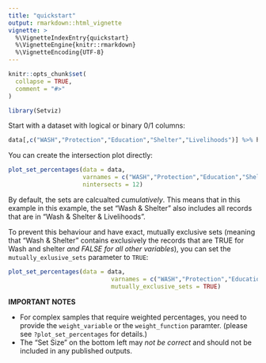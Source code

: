 ```yaml
---
title: "quickstart"
output: rmarkdown::html_vignette
vignette: >
  %\VignetteIndexEntry{quickstart}
  %\VignetteEngine{knitr::rmarkdown}
  %\VignetteEncoding{UTF-8}
---
```


```r
knitr::opts_chunk$set(
  collapse = TRUE,
  comment = "#>"
)
```

```r
library(Setviz)
```

Start with a dataset with logical or binary 0/1 columns:

```r

data[,c("WASH","Protection","Education","Shelter","Livelihoods")] %>% head


```

You can create the intersection plot directly:

```r

plot_set_percentages(data = data,
                     varnames = c("WASH","Protection","Education","Shelter","Livelihoods"),
                     nintersects = 12)

```

By default, the sets are calcualted _cumulatively_. This means that in this example in this example, the set "Wash & Shelter" also includes all records that are in "Wash & Shelter & Livelihoods".

To prevent this behaviour and have exact, mutually exclusive sets (meaning that "Wash & Shelter" contains exclusively the records that are TRUE for Wash and shelter _and FALSE for all other variables_), you can set the `mutually_exlusive_sets` parameter to `TRUE`:

```r
plot_set_percentages(data = data,
                             varnames = c("WASH","Protection","Education","Shelter","Livelihoods"),nintersects = 12,
                             mutually_exclusive_sets = TRUE)

```



**IMPORTANT NOTES**

- For complex samples that require weighted percentages, you need to provide the `weight_variable` or the `weight_function` paramter. (please see `?plot_set_percentages` for details.)
- The "Set Size" on the bottom left may _not be correct_ and should not be included in any published outputs.







